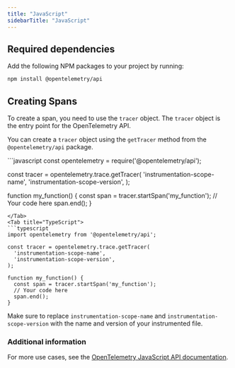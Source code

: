 ---
title: "JavaScript"
sidebarTitle: "JavaScript"
---

## Required dependencies

Add the following NPM packages to your project by running:

```bash
npm install @opentelemetry/api
```

## Creating Spans

To create a span, you need to use the `tracer` object.
The `tracer` object is the entry point for the OpenTelemetry API.

You can create a `tracer` object using the `getTracer` method from the `@opentelemetry/api` package.

<Tabs>
<Tab title="JavaScript">
```javascript
const opentelemetry = require('@opentelemetry/api');

const tracer = opentelemetry.trace.getTracer(
  'instrumentation-scope-name',
  'instrumentation-scope-version',
);

function my_function() {
  const span = tracer.startSpan('my_function');
  // Your code here
  span.end();
}
```
</Tab>
<Tab title="TypeScript">
```typescript
import opentelemetry from '@opentelemetry/api';

const tracer = opentelemetry.trace.getTracer(
  'instrumentation-scope-name',
  'instrumentation-scope-version',
);

function my_function() {
  const span = tracer.startSpan('my_function');
  // Your code here
  span.end();
}
```
</Tab>
</Tabs>

Make sure to replace `instrumentation-scope-name` and `instrumentation-scope-version` with the name and version of your instrumented file.

### Additional information
For more use cases, see the [OpenTelemetry JavaScript API documentation](https://opentelemetry.io/docs/languages/js/instrumentation/#create-spans).